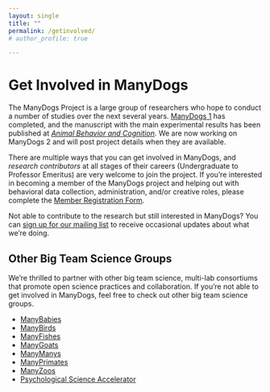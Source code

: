 ```yaml
---
layout: single
title: ""
permalink: /getinvolved/
# author_profile: true

---
```


# Get Involved in ManyDogs

The ManyDogs Project is a large group of researchers who hope to conduct a number of studies over the next several years. [ManyDogs 1](manydogs1.qmd) has completed, and the manuscript with the main experimental results has been published at [_Animal Behavior and Cognition_](https://doi.org/10.26451/abc.10.03.03.2023). We are now working on ManyDogs 2 and will post project details when they are available.

There are multiple ways that you can get involved in ManyDogs, and _research contributors_ at all stages of their careers (Undergraduate to Professor Emeritus) are very welcome to join the project. If you're interested in becoming a member of the ManyDogs project and helping out with behavioral data collection,  administration,  and/or creative roles, please complete the [Member Registration Form](https://ssp.qualtrics.com/jfe/form/SV_6XLshnyTmIOWiua). 

Not able to contribute to the research but still interested in ManyDogs? You can [sign up for our mailing list](https://ssp.qualtrics.com/jfe/form/SV_3P3FKn7i0NuYq8u) to receive occasional updates about what we're doing.


## Other Big Team Science Groups
We're thrilled to partner with other big team science, multi-lab consortiums that promote open science practices and collaboration. If you're not able to get involved in ManyDogs, feel free to check out other big team science groups.

* [ManyBabies](https://manybabies.github.io/)
* [ManyBirds](https://themanybirds.com/)
* [ManyFishes](https://themanyfishes.github.io/)
* [ManyGoats](https://www.themanygoatsproject.com/)
* [ManyManys](https://manymanys.github.io/)
* [ManyPrimates](https://manyprimates.github.io)
* [ManyZoos](https://manyzoos.weebly.com/)
* [Psychological Science Accelerator](https://psysciacc.org/)
